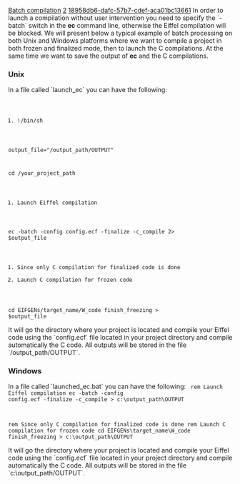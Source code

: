 [[Property:title|Batch compilation]]
[[Property:weight|2]]
[[Property:uuid|18958db6-dafc-57b7-cdef-aca01bc13661]]
In order to launch a compilation without user intervention you need to specify the `-batch` switch in the '''ec''' command line, otherwise the Eiffel compilation will be blocked. We will present below a typical example of batch processing on both Unix and Windows platforms where we want to compile a project in both frozen and finalized mode, then to launch the C compilations. At the same time we want to save the output of '''ec''' and the C compilations. 

===Unix===
In a file called `launch_ec` you can have the following: 
<code lang=text>
#!/bin/sh
output_file="/output_path/OUTPUT"

cd /your_project_path

#Launch Eiffel compilation
ec -batch -config config.ecf -finalize -c_compile 2> $output_file

#Since only C compilation for finalized code is done
#Launch C compilation for frozen code

cd EIFGENs/target_name/W_code
finish_freezing > $output_file</code>


It will go the directory where your project is located and compile your Eiffel code using the `config.ecf` file located in your project directory and compile automatically the C code. All outputs will be stored in the file `/output_path/OUTPUT`.

{{note|All output from '''ec''' are going to the error output, so do not forget to redirect the error output when you want to see the result. }}

===Windows===
In a file called `launched_ec.bat` you can have the following: 
<code lang=text>
rem Launch Eiffel compilation
ec -batch -config config.ecf -finalize -c_compile > c:\output_path\OUTPUT

rem Since only C compilation for finalized code is done
rem Launch C compilation for frozen code
cd EIFGENs\target_name\W_code
finish_freezing > c:\output_path\OUTPUT</code>


It will go the directory where your project is located and compile your Eiffel code using the `config.ecf` file located in your project directory and compile automatically the C code. All outputs will be stored in the file `c:\output_path/OUTPUT`.

{{seealso|<br/>
[[EiffelStudio: Using command line options|Using command line compiler options]]  }}




